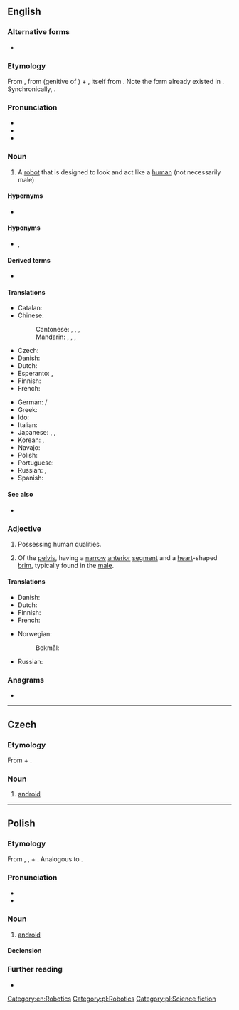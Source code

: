 {{also|Android}}

==English==
{{wikipedia}}

===Alternative forms===
* {{l|en|androides}} {{qualifier|dated}}

===Etymology===
From {{bor|en|NL.|androides}}, from {{der|en|grc|ἀνδρός||man}} (genitive of {{m|grc|ἀνήρ}}) + {{m|grc|-ειδής}}, itself from {{m|grc|εἶδος||form, image, shape, appearance, look}}. Note the form {{m|grc|ἀνδρώδης||manly}} already existed in {{cog|grc|-}}. Synchronically, {{affix|en|andro-|-oid}}.

===Pronunciation===
* {{IPA|/ˈænˌdɹɔɪd/|lang=en}}
* {{rhymes|ɔɪd|lang=en}}
* {{audio|en-us-android.ogg|Audio (US)|lang=en}}

===Noun===
{{en-noun}}

# A [[robot]] that is designed to look and act like a [[human]] (not necessarily male)

====Hypernyms====
* {{l|en|robot}}

====Hyponyms====
* {{l|en|gynoid}}, {{l|en|fembot}}

====Derived terms====
* {{l|en|droid}}

====Translations====
{{trans-top|robot with human form}}
* Catalan: {{t+|ca|androide|m}}
* Chinese:
*: Cantonese: {{t|yue|仿生人|tr=fong2 sang1 jan4|sc=Hani}}, {{t|yue|人造人|tr=jan4 zou6 jan4|sc=Hani}}, {{t|yue|人形機械人|sc=Hani}}, {{t|yue|人形机械人|tr=jan4 jing4 gei1 haai3 jan4|sc=Hani}}
*: Mandarin: {{t|cmn|人形機器人|sc=Hani}}, {{t|cmn|人形机器人|tr=rénxíng jīqìrén|sc=Hani}}, {{t|cmn|仿生人|tr=fǎngshēngrén|sc=Hani}}, {{t|cmn|人造人|tr=rénzàorén|sc=Hani}}
* Czech: {{t+|cs|android|m}}
* Danish: {{t+|da|androide|c}}
* Dutch: {{t+|nl|androïde|m}}
* Esperanto: {{t|eo|homaŭtomato}}, {{t|eo|androido}}
* Finnish: {{t+|fi|androidi}}
* French: {{t+|fr|androïde|m}}
{{trans-mid}}
* German: {{t+|de|Android|m}} / {{t+|de|Androide|m}}
* Greek: {{t+|el|ανδροειδές|n}}
* Ido: {{t+|io|androido}}
* Italian: {{t+|it|androide|m}}
* Japanese: {{t|ja|人造人間|tr=じんぞうにんげん, jinzō ningen}}, {{t|ja|アンドロイド|tr=andoroido}}, {{t+|ja|ロボット|tr=robotto}}
* Korean: {{t|ko|안드로이드}}, {{t+|ko|로봇}}
* Navajo: {{t|nv|béésh hináanii}}
* Polish: {{t+|pl|android|m}}
* Portuguese: {{t+|pt|androide|m}}
* Russian: {{t+|ru|андро́ид|m}}, {{t+|ru|ро́бот|m}}
* Spanish: {{t+|es|androide|m}}
{{trans-bottom}}

====See also====
* {{l|en|cyborg}}

===Adjective===
{{en-adj}}

# Possessing human qualities.
# {{lb|en|anatomy|in [[pelvimetry]]}} Of the [[pelvis]], having a [[narrow]] [[anterior]] [[segment]] and a [[heart]]-shaped [[brim]], typically found in the [[male]].

====Translations====
{{trans-top|possessing human qualities}}
* Danish: {{t|da|android}}
* Dutch: {{t+|nl|androïde|m}}
* Finnish: {{t+|fi|ihmismäinen}}
* French: {{t+|fr|androïde|m}}
{{trans-mid}}
* Norwegian:
*: Bokmål: {{t|nb|androide|m}}
* Russian: {{t+|ru|человекоподо́бный}}
{{trans-bottom}}

===Anagrams===
* {{anagrams|en|a=addinor|Dinardo|Dorinda}}

[[Category:en:Robotics]]

----

==Czech==

===Etymology===
From {{lbor|cs|grc|ἀνδρός||man|notext=1}} + {{m|grc|-ειδής||form, appearance}}. {{etystub|cs}}

===Noun===
{{cs-noun|g=m}}

# [[#English|android]]

----

==Polish==
{{wikipedia|lang=pl}}

===Etymology===
From {{lbor|pl|grc|ἀνήρ||man|notext=1}}, {{m|grc|ἀνδρός}}, + {{m|grc|-ειδής||form, appearance}}. Analogous to {{affix|pl|andro-|-id}}.

===Pronunciation===
* {{pl-IPA}}
* {{audio|Pl-android.ogg|Audio|lang=pl}}

===Noun===
{{pl-noun|m-an}}

# [[#English|android]]

====Declension====
{{pl-decl-noun
|android|androidy
|androida|androidów
|androidowi|androidom
|androida|androidy
|androidem|androidami
|androidzie|androidach
|androidzie|androidy
}}

===Further reading===
* {{R:PWN}}

[[Category:pl:Robotics]]
[[Category:pl:Science fiction]]